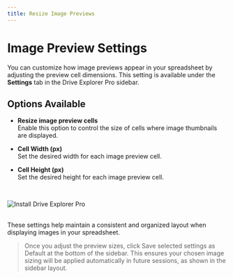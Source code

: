 ```yaml
---
title: Resize Image Previews
---
```


# Image Preview Settings

You can customize how image previews appear in your spreadsheet by adjusting the preview cell dimensions. This setting is available under the **Settings** tab in the Drive Explorer Pro sidebar.

## Options Available

- **Resize image preview cells**  
  Enable this option to control the size of cells where image thumbnails are displayed.

- **Cell Width (px)**  
  Set the desired width for each image preview cell.

- **Cell Height (px)**  
  Set the desired height for each image preview cell.

  <br />

<div
  style={{
    background: "#f0f9ff",
    border: "3px solid #90cdf4",
    borderRadius: "10px",
    padding: "16px",
    boxShadow: "0 2px 6px rgba(0,0,0,0.08)",
    display: "inline-block",
    marginBottom: "1rem",
  }}
>
  <img
    src="/images/resize-img.png"
    alt="Install Drive Explorer Pro"
    style={{ borderRadius: "6px", maxWidth: "100%" }}
  />
</div>

<br />

These settings help maintain a consistent and organized layout when displaying images in your spreadsheet.

> Once you adjust the preview sizes, click Save selected settings as Default at the bottom of the sidebar. This ensures your chosen image sizing will be applied automatically in future sessions, as shown in the sidebar layout.
